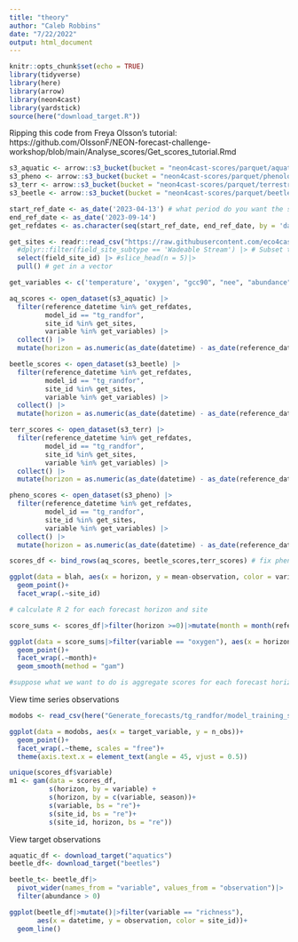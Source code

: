 ```yaml
---
title: "theory"
author: "Caleb Robbins"
date: "7/22/2022"
output: html_document
---
```


```r
knitr::opts_chunk$set(echo = TRUE)
library(tidyverse)
library(here)
library(arrow)
library(neon4cast)
library(yardstick)
source(here("download_target.R"))
```


Ripping this code from Freya Olsson's tutorial: https://github.com/OlssonF/NEON-forecast-challenge-workshop/blob/main/Analyse_scores/Get_scores_tutorial.Rmd

```r
s3_aquatic <- arrow::s3_bucket(bucket = "neon4cast-scores/parquet/aquatics", endpoint_override= "data.ecoforecast.org")
s3_pheno <- arrow::s3_bucket(bucket = "neon4cast-scores/parquet/phenology", endpoint_override= "data.ecoforecast.org")
s3_terr <- arrow::s3_bucket(bucket = "neon4cast-scores/parquet/terrestrial_daily", endpoint_override= "data.ecoforecast.org")
s3_beetle <- arrow::s3_bucket(bucket = "neon4cast-scores/parquet/beetles", endpoint_override= "data.ecoforecast.org")

start_ref_date <- as_date('2023-04-13') # what period do you want the scores for?
end_ref_date <- as_date('2023-09-14')
get_refdates <- as.character(seq(start_ref_date, end_ref_date, by = 'day'))

get_sites <- readr::read_csv("https://raw.githubusercontent.com/eco4cast/neon4cast-targets/main/NEON_Field_Site_Metadata_20220412.csv", show_col_types = F) |> 
  #dplyr::filter(field_site_subtype == 'Wadeable Stream') |> # Subset to the stream sites
  select(field_site_id) |> #slice_head(n = 5)|>
  pull() # get in a vector

get_variables <- c('temperature', 'oxygen', "gcc90", "nee", "abundance")

aq_scores <- open_dataset(s3_aquatic) |>
  filter(reference_datetime %in% get_refdates,
         model_id == "tg_randfor",
         site_id %in% get_sites,
         variable %in% get_variables) |> 
  collect() |> 
  mutate(horizon = as.numeric(as_date(datetime) - as_date(reference_datetime)))

beetle_scores <- open_dataset(s3_beetle) |>
  filter(reference_datetime %in% get_refdates,
         model_id == "tg_randfor",
         site_id %in% get_sites,
         variable %in% get_variables) |> 
  collect() |> 
  mutate(horizon = as.numeric(as_date(datetime) - as_date(reference_datetime)))

terr_scores <- open_dataset(s3_terr) |>
  filter(reference_datetime %in% get_refdates,
         model_id == "tg_randfor",
         site_id %in% get_sites,
         variable %in% get_variables) |> 
  collect() |> 
  mutate(horizon = as.numeric(as_date(datetime) - as_date(reference_datetime)))

pheno_scores <- open_dataset(s3_pheno) |>
  filter(reference_datetime %in% get_refdates,
         model_id == "tg_randfor",
         site_id %in% get_sites,
         variable %in% get_variables) |> 
  collect() |> 
  mutate(horizon = as.numeric(as_date(datetime) - as_date(reference_datetime)))

scores_df <- bind_rows(aq_scores, beetle_scores,terr_scores) # fix pheno

```

```r

ggplot(data = blah, aes(x = horizon, y = mean-observation, color = variable))+
  geom_point()+
  facet_wrap(.~site_id)

# calculate R 2 for each forecast horizon and site

score_sums <- scores_df|>filter(horizon >=0)|>mutate(month = month(reference_datetime))|>group_by(variable,horizon, site_id, month)|>rsq(truth = observation, estimate = median)|>rename(r_squared = ".estimate")

ggplot(data = score_sums|>filter(variable == "oxygen"), aes(x = horizon, y = r_squared))+
  geom_point()+
  facet_wrap(.~month)+
  geom_smooth(method = "gam")

#suppose what we want to do is aggregate scores for each forecast horizon

```

View time series observations

```r

modobs <- read_csv(here("Generate_forecasts/tg_randfor/model_training_summaries.csv"))

ggplot(data = modobs, aes(x = target_variable, y = n_obs))+
  geom_point()+
  facet_wrap(.~theme, scales = "free")+
  theme(axis.text.x = element_text(angle = 45, vjust = 0.5))

```



```r
unique(scores_df$variable)
m1 <- gam(data = scores_df, 
          s(horizon, by = variable) +
          s(horizon, by = c(variable, season))+
          s(variable, bs = "re")+
          s(site_id, bs = "re")+
          s(site_id, horizon, bs = "re"))


```


View target observations
```r

aquatic_df <- download_target("aquatics")
beetle_df<- download_target("beetles")

beetle_t<- beetle_df|>
  pivot_wider(names_from = "variable", values_from = "observation")|>
  filter(abundance > 0)

ggplot(beetle_df|>mutate()|>filter(variable == "richness"), 
       aes(x = datetime, y = observation, color = site_id))+
  geom_line()

```